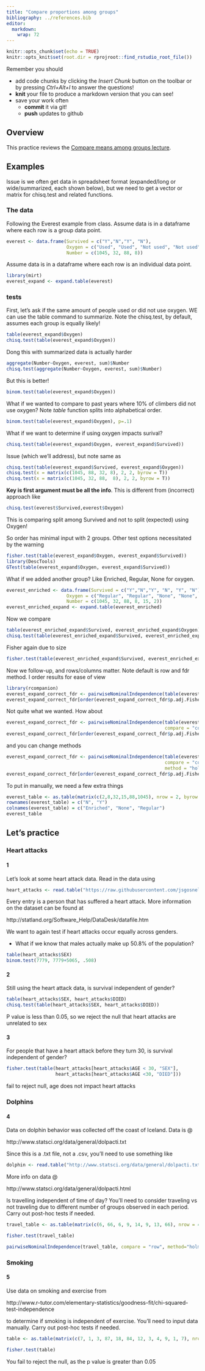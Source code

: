 ```yaml
---
title: "Compare proportions among groups"
bibliography: ../references.bib
editor: 
  markdown: 
    wrap: 72
---
```


<!-- COMMENT NOT SHOW IN ANY OUTPUT: Code chunk below sets overall defaults for .qmd file; these inlcude showing output by default and looking for files relative to .Rpoj file, not .qmd file, which makes putting filesin different folders easier  -->

```r
knitr::opts_chunk$set(echo = TRUE)
knitr::opts_knit$set(root.dir = rprojroot::find_rstudio_root_file())
```

Remember you should

-   add code chunks by clicking the *Insert Chunk* button on the toolbar
    or by pressing *Ctrl+Alt+I* to answer the questions!
-   **knit** your file to produce a markdown version that you can see!
-   save your work often
    -   **commit** it via git!
    -   **push** updates to github

## Overview

This practice reviews the [Compare means among groups
lecture](../chapters/Compare_proportions_among_populations.qmd).

## Examples

Issue is we often get data in spreadsheet format (expanded/long or
wide/summarized, each shown below), but we need to get a vector or
matrix for chisq.test and related functions.

### The data

Following the Everest example from class. Assume data is in a dataframe
where each row is a group data point.

```r
everest <- data.frame(Survived = c("Y","N","Y", "N"),
                      Oxygen = c("Used", "Used", "Not used", "Not used"),
                      Number = c(1045, 32, 88, 8))
```

Assume data is in a dataframe where each row is an individual data
point.

```r
library(mirt)
everest_expand <- expand.table(everest)
```

### tests

First, let's ask if the same amount of people used or did not use
oxygen. WE can use the table command to summarize. Note the chisq.test,
by default, assumes each group is equally likely!

```r
table(everest_expand$Oxygen)
chisq.test(table(everest_expand$Oxygen)) 
```

Dong this with summarized data is actually harder

```r
aggregate(Number~Oxygen, everest, sum)$Number
chisq.test(aggregate(Number~Oxygen, everest, sum)$Number) 
```

But this is better!

```r
binom.test(table(everest_expand$Oxygen))
```

What if we wanted to compare to past years where 10% of climbers did not
use oxygen? Note *table* function splits into alphabetical order.

```r
binom.test(table(everest_expand$Oxygen), p=.1)
```

What if we want to determine if using oxygen impacts surival?

```r
chisq.test(table(everest_expand$Oxygen, everest_expand$Survived))
```

Issue (which we'll address), but note same as

```r
chisq.test(table(everest_expand$Survived, everest_expand$Oxygen))
chisq.test(x = matrix(c(1045, 88, 32, 8), 2, 2, byrow = T))
chisq.test(x = matrix(c(1045, 32, 88,  8), 2, 2, byrow = T))
```

**Key is first argument must be all the info**. This is different from
(incorrect) approach like

```r
chisq.test(everest$Survived,everest$Oxygen)
```

This is comparing split among Survived and not to split (expected) using
Oxygen!

So order has minimal input with 2 groups. Other test options
necessitated by the warning

```r
fisher.test(table(everest_expand$Oxygen, everest_expand$Survived))
library(DescTools)
GTest(table(everest_expand$Oxygen, everest_expand$Survived))
```

What if we added another group? Like Enriched, Regular, None for oxygen.

```r
everest_enriched <- data.frame(Survived = c("Y","N","Y", "N", "Y", "N"),
                      Oxygen = c("Regular", "Regular", "None", "None", rep("Enriched", 2)),
                      Number = c(1045, 32, 88, 8, 15, 2))
everest_enriched_expand <- expand.table(everest_enriched)
```

Now we compare

```r
table(everest_enriched_expand$Survived, everest_enriched_expand$Oxygen)
chisq.test(table(everest_enriched_expand$Survived, everest_enriched_expand$Oxygen))
```

Fisher again due to size

```r
fisher.test(table(everest_enriched_expand$Survived, everest_enriched_expand$Oxygen))
```

Now we follow-up, and rows/columns matter. Note default is row and fdr
method. I order results for ease of view

```r
library(rcompanion)
everest_expand_correct_fdr <- pairwiseNominalIndependence(table(everest_enriched_expand$Survived, everest_enriched_expand$Oxygen))
everest_expand_correct_fdr[order(everest_expand_correct_fdr$p.adj.Fisher),]
```

Not quite what we wanted. How about

```r
everest_expand_correct_fdr <- pairwiseNominalIndependence(table(everest_enriched_expand$Survived, everest_enriched_expand$Oxygen),
                                                          compare = "col")
everest_expand_correct_fdr[order(everest_expand_correct_fdr$p.adj.Fisher),]
```

and you can change methods

```r
everest_expand_correct_fdr <- pairwiseNominalIndependence(table(everest_enriched_expand$Survived, everest_enriched_expand$Oxygen),
                                                          compare = "col",
                                                          method = "holm")
everest_expand_correct_fdr[order(everest_expand_correct_fdr$p.adj.Fisher),]
```

To put in manually, we need a few extra things

```r
everest_table <- as.table(matrix(c(2,8,32,15,88,1045), nrow = 2, byrow = T))
rownames(everest_table) = c("N", "Y")
colnames(everest_table) = c("Enriched", "None", "Regular")
everest_table
```

## Let's practice

### Heart attacks

#### 1

Let’s look at some heart attack data. Read in the data using

```r
heart_attacks <- read.table("https://raw.githubusercontent.com/jsgosnell/CUNY-BioStats/master/datasets/heartatk4R.txt",header=T, stringsAsFactors = T)
```

Every entry is a person that has suffered a heart attack. More
information on the dataset can be found at

http://statland.org/Software_Help/DataDesk/datafile.htm

We want to again test if heart attacks occur equally across genders.

-   What if we know that males actually make up 50.8% of the population?

```r
table(heart_attacks$SEX)
binom.test(7779, 7779+5065, .508)
```

#### 2

Still using the heart attack data, is survival independent of gender?

```r
table(heart_attacks$SEX, heart_attacks$DIED)
chisq.test(table(heart_attacks$SEX, heart_attacks$DIED))
```

P value is less than 0.05, so we reject the null that heart attacks are
unrelated to sex

#### 3

For people that have a heart attack before they turn 30, is survival
independent of gender?

```r
fisher.test(table(heart_attacks[heart_attacks$AGE < 30, "SEX"], 
                  heart_attacks[heart_attacks$AGE <30, "DIED"]))

```

fail to reject null, age does not impact heart attacks

### Dolphins

#### 4

Data on dolphin behavior was collected off the coast of Iceland. Data is
\@

http://www.statsci.org/data/general/dolpacti.txt

Since this is a .txt file, not a .csv, you’ll need to use something like

```r
dolphin <- read.table("http://www.statsci.org/data/general/dolpacti.txt", sep="", header = T, stringsAsFactors = T)
```

More info on data \@

http://www.statsci.org/data/general/dolpacti.html

Is travelling independent of time of day? You’ll need to consider
traveling vs not traveling due to different number of groups observed in
each period. Carry out post-hoc tests if needed.

```r

travel_table <- as.table(matrix(c(6, 66, 6, 9, 14, 9, 13, 66), nrow = 4, byrow = T))

fisher.test(travel_table)

pairwiseNominalIndependence(travel_table, compare = "row", method="holm")
```

### Smoking

#### 5

Use data on smoking and exercise from

http://www.r-tutor.com/elementary-statistics/goodness-fit/chi-squared-test-independence

to determine if smoking is independent of exercise. You’ll need to input
data manually. Carry out post-hoc tests if needed.

```r
table <- as.table(matrix(c(7, 1, 3, 87, 18, 84, 12, 3, 4, 9, 1, 7), nrow = 4, byrow = T))

fisher.test(table)
```

You fail to reject the null, as the p value is greater than 0.05
